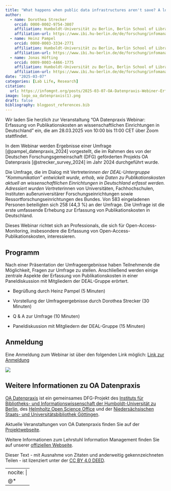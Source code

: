 ```yaml
---
title: "What happens when public data infrastructures aren't save? A look at past and current developments in the US"
author: 
  - name: Dorothea Strecker
    orcid: 0000-0002-9754-3807
    affiliation: Humboldt-Universität zu Berlin, Berlin School of Library and Information Science (IBI) 
    affiliation-url: https://www.ibi.hu-berlin.de/de/forschung/infomanagement/teaminfomanagement
  - name: Heinz Pampel
    orcid: 0000-0003-3334-2771
    affiliation: Humboldt-Universität zu Berlin, Berlin School of Library and Information Science (IBI) 
    affiliation-url: https://www.ibi.hu-berlin.de/de/forschung/infomanagement/teaminfomanagement
  - name: Jonas Höfting
    orcid: 0009-0003-4466-1775
    affiliation: Humboldt-Universität zu Berlin, Berlin School of Library and Information Science (IBI) 
    affiliation-url: https://www.ibi.hu-berlin.de/de/forschung/infomanagement/teaminfomanagement    
date: "2025-03-07"
categories: [Lab Life, Research]
citation: 
  url: https://infomgnt.org/posts/2025-03-07-OA-Datenpraxis-Webiner-Erfassung-von-Publikationskosten-an-wissenschaftlichen-Einrichtungen-in-Deutschland         
image: logo_oa_datenpraxis(1).png
draft: false
bibliography: blogpost_references.bib
---
```


Wir laden Sie herzlich zur Veranstaltung “OA Datenpraxis Webinar: Erfassung von Publikationskosten an wissenschaftlichen Einrichtungen in Deutschland” ein, die am 28.03.2025 von 10:00 bis 11:00 CET über Zoom stattfindet.

In dem Webinar werden Ergebnisse einer Umfrage [@pampel_datenpraxis_2024] vorgestellt, die im Rahmen des von der Deutschen Forschungsgemeinschaft (DFG) geförderten Projekts OA Datenpraxis [@strecker_survey_2024] im Jahr 2024 durchgeführt wurde.

Die Umfrage, die im Dialog mit Vertreter*innen der DEAL-Untergruppe “Kommunikation” entwickelt wurde, erhob, wie Daten zu Publikationskosten aktuell an wissenschaftlichen Einrichtungen in Deutschland erfasst werden. Adressiert wurden Vertreter*innen von Universitäten, Fachhochschulen, Instituten außeruniversitärer Forschungseinrichtungen sowie Ressortforschungseinrichtungen des Bundes. Von 583 eingeladenen Personen beteiligten sich 258 (44,3 %) an der Umfrage. Die Umfrage ist die erste umfassende Erhebung zur Erfassung von Publikationskosten in Deutschland.

Dieses Webinar richtet sich an Professionals, die sich für Open-Access-Monitoring, insbesondere die Erfassung von Open-Access-Publikationskosten, interessieren.

## Programm

Nach einer Präsentation der Umfrageergebnisse haben Teilnehmende die Möglichkeit, Fragen zur Umfrage zu stellen. Anschließend werden einige zentrale Aspekte der Erfassung von Publikationskosten in einer Paneldiskussion mit Mitgliedern der DEAL-Gruppe erörtert.

-   Begrüßung durch Heinz Pampel (5 Minuten)

-   Vorstellung der Umfrageergebnisse durch Dorothea Strecker (30 Minuten)

-   Q & A zur Umfrage (10 Minuten)

-   Paneldiskussion mit Mitgliedern der DEAL-Gruppe (15 Minuten)

## Anmeldung

Eine Anmeldung zum Webinar ist über den folgenden Link möglich: [Link zur Anmeldung](https://hu-berlin.zoom-x.de/webinar/register/WN_pKTlDzjsQwC7QspLxwMHCg)

![](logo_oa_datenpraxis(1).png){fig-align="center"}

## Weitere Informationen zu OA Datenpraxis

[OA Datenpraxis](https://www.oadatenpraxis.de) ist ein gemeinsames DFG-Projekt des [Instituts für Bibliotheks- und Informationswissenschaft der Humboldt-Universität zu Berlin](https://www.ibi.hu-berlin.de), des [Helmholtz Open Science Office](https://os.helmholtz.de) und der [Niedersächsischen Staats- und Universitätsbibliothek Göttingen](https://www.sub.uni-goettingen.de).

Aktuelle Veranstaltungen von OA Datenpraxis finden Sie auf der [Projektwebseite](https://oa-datenpraxis.de/events.html).

Weitere Informationen zum Lehrstuhl Information Management finden Sie auf unserer [offiziellen Webseite](http://hu.berlin/infomgnt).

Dieser Text - mit Ausnahme von Zitaten und anderweitig gekennzeichneten Teilen - ist lizenziert unter der [CC BY 4.0 DEED](https://creativecommons.org/licenses/by/4.0/deed.de).

---
nocite: |
  @*
---

